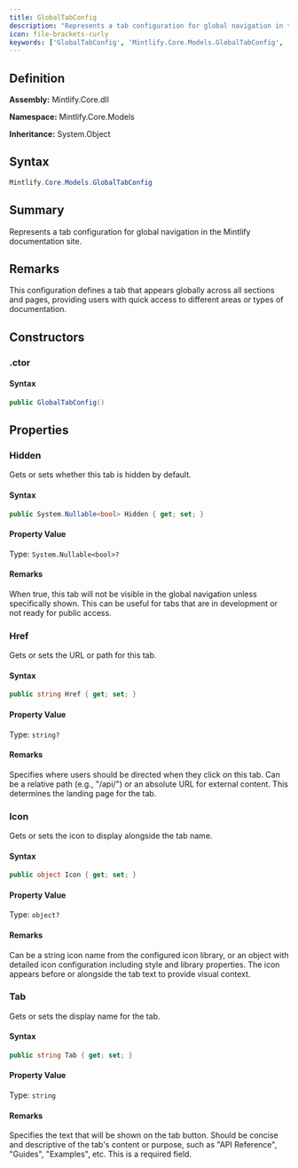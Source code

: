 ```yaml
---
title: GlobalTabConfig
description: "Represents a tab configuration for global navigation in the Mintlify documentation site."
icon: file-brackets-curly
keywords: ['GlobalTabConfig', 'Mintlify.Core.Models.GlobalTabConfig', 'Mintlify.Core.Models', 'class', 'System.Object']
---
```


## Definition

**Assembly:** Mintlify.Core.dll

**Namespace:** Mintlify.Core.Models

**Inheritance:** System.Object

## Syntax

```csharp
Mintlify.Core.Models.GlobalTabConfig
```

## Summary

Represents a tab configuration for global navigation in the Mintlify documentation site.

## Remarks

This configuration defines a tab that appears globally across all sections and pages,
            providing users with quick access to different areas or types of documentation.

## Constructors

### .ctor

#### Syntax

```csharp
public GlobalTabConfig()
```

## Properties

### Hidden

Gets or sets whether this tab is hidden by default.

#### Syntax

```csharp
public System.Nullable<bool> Hidden { get; set; }
```

#### Property Value

Type: `System.Nullable<bool>?`

#### Remarks

When true, this tab will not be visible in the global navigation unless
            specifically shown. This can be useful for tabs that are in development
            or not ready for public access.

### Href

Gets or sets the URL or path for this tab.

#### Syntax

```csharp
public string Href { get; set; }
```

#### Property Value

Type: `string?`

#### Remarks

Specifies where users should be directed when they click on this tab.
            Can be a relative path (e.g., "/api/") or an absolute URL for external content.
            This determines the landing page for the tab.

### Icon

Gets or sets the icon to display alongside the tab name.

#### Syntax

```csharp
public object Icon { get; set; }
```

#### Property Value

Type: `object?`

#### Remarks

Can be a string icon name from the configured icon library, or an object
            with detailed icon configuration including style and library properties.
            The icon appears before or alongside the tab text to provide visual context.

### Tab

Gets or sets the display name for the tab.

#### Syntax

```csharp
public string Tab { get; set; }
```

#### Property Value

Type: `string`

#### Remarks

Specifies the text that will be shown on the tab button. Should be concise
            and descriptive of the tab's content or purpose, such as "API Reference",
            "Guides", "Examples", etc. This is a required field.

